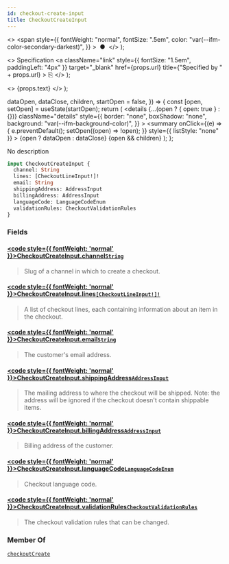 ```yaml
---
id: checkout-create-input
title: CheckoutCreateInput
---
```


  <>
    <span
      style={{
        fontWeight: "normal",
        fontSize: ".5em",
        color: "var(--ifm-color-secondary-darkest)",
      }}
    >
      &nbsp;●&nbsp;
    </span>
  </>
);

  <>
    Specification
    <a
      className="link"
      style={{ fontSize: "1.5em", paddingLeft: "4px" }}
      target="\_blank"
      href={props.url}
      title={"Specified by " + props.url}
    >
      ⎘
    </a>
  </>
);

  <>
    <span className={props.class}>{props.text}</span>
  </>
);


  dataOpen,
  dataClose,
  children,
  startOpen = false,
}) => {
  const [open, setOpen] = useState(startOpen);
  return (
    <details
      {...(open ? { open: true } : {})}
      className="details"
      style={{
        border: "none",
        boxShadow: "none",
        background: "var(--ifm-background-color)",
      }}
    >
      <summary
        onClick={(e) => {
          e.preventDefault();
          setOpen((open) => !open);
        }}
        style={{ listStyle: "none" }}
      >
        {open ? dataOpen : dataClose}
      </summary>
      {open && children}
    </details>
  );
};

No description

```graphql
input CheckoutCreateInput {
  channel: String
  lines: [CheckoutLineInput!]!
  email: String
  shippingAddress: AddressInput
  billingAddress: AddressInput
  languageCode: LanguageCodeEnum
  validationRules: CheckoutValidationRules
}
```

### Fields

#### [<code style={{ fontWeight: 'normal' }}>CheckoutCreateInput.<b>channel</b></code>](#)<Bullet />[`String`](../../../api-storefront/miscellaneous/scalars/string) <Badge class="badge badge--secondary" text="scalar"/> <Badge class="badge badge--secondary" text="miscellaneous"/>

> Slug of a channel in which to create a checkout.

#### [<code style={{ fontWeight: 'normal' }}>CheckoutCreateInput.<b>lines</b></code>](#)<Bullet />[`[CheckoutLineInput!]!`](../../../api-storefront/checkout/inputs/checkout-line-input) <Badge class="badge badge--secondary" text="non-null"/> <Badge class="badge badge--secondary" text="input"/> <Badge class="badge badge--secondary" text="checkout"/>

> A list of checkout lines, each containing information about an item in the checkout.

#### [<code style={{ fontWeight: 'normal' }}>CheckoutCreateInput.<b>email</b></code>](#)<Bullet />[`String`](../../../api-storefront/miscellaneous/scalars/string) <Badge class="badge badge--secondary" text="scalar"/> <Badge class="badge badge--secondary" text="miscellaneous"/>

> The customer's email address.

#### [<code style={{ fontWeight: 'normal' }}>CheckoutCreateInput.<b>shippingAddress</b></code>](#)<Bullet />[`AddressInput`](../../../api-storefront/miscellaneous/inputs/address-input) <Badge class="badge badge--secondary" text="input"/> <Badge class="badge badge--secondary" text="miscellaneous"/>

> The mailing address to where the checkout will be shipped. Note: the address will be ignored if the checkout doesn't contain shippable items.

#### [<code style={{ fontWeight: 'normal' }}>CheckoutCreateInput.<b>billingAddress</b></code>](#)<Bullet />[`AddressInput`](../../../api-storefront/miscellaneous/inputs/address-input) <Badge class="badge badge--secondary" text="input"/> <Badge class="badge badge--secondary" text="miscellaneous"/>

> Billing address of the customer.

#### [<code style={{ fontWeight: 'normal' }}>CheckoutCreateInput.<b>languageCode</b></code>](#)<Bullet />[`LanguageCodeEnum`](../../../api-storefront/miscellaneous/enums/language-code-enum) <Badge class="badge badge--secondary" text="enum"/> <Badge class="badge badge--secondary" text="miscellaneous"/>

> Checkout language code.

#### [<code style={{ fontWeight: 'normal' }}>CheckoutCreateInput.<b>validationRules</b></code>](#)<Bullet />[`CheckoutValidationRules`](../../../api-storefront/checkout/inputs/checkout-validation-rules) <Badge class="badge badge--secondary" text="input"/> <Badge class="badge badge--secondary" text="checkout"/>

> The checkout validation rules that can be changed.
>
> <Badge text="Added in Saleor 3.5" class="secondary margin-bottom--sm" />

### Member Of

[`checkoutCreate`](../../../api-storefront/checkout/mutations/checkout-create) <Badge class="badge badge--secondary" text="mutation"/>
